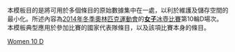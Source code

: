 <noinclude>
本模板目的是將可用於多個條目的原始數據集中在一處，以利於維護及儲存空間的最小化。所述內容為[[2014年冬季奧林匹克運動會]]的[[2014年冬季奧林匹克運動會女子冰壺比賽|'''女子'''冰壺比賽]]第10輪D場次。本模板典型應用於參加比賽的國家代表隊條目，以及該項比賽本身的條目。
</noinclude>{{Curlingbox
| sheet = D {{v|2014 Winter Olympics women's curling draw 10 sheet D}}
| team1 = {{flagIOC|USA|2014年冬季}}（[[Erika Brown|Brown]]）
|0|0|3|0|1|0|0|1|0|1|0 |6
| team2 = {{flagIOC|CAN|2014年冬季}}（[[珍妮弗·琼斯 (冰壶运动员)|琼斯]]）{{X}}
|2|1|0|1|0|1|1|0|0|0|1 |7
}}<noinclude>
{{2014 Winter Olympics curling convenience template navbox}}
[[Category:2014年冬季奧林匹克運動會冰壺比賽模板|Women 10 D]]
</noinclude>